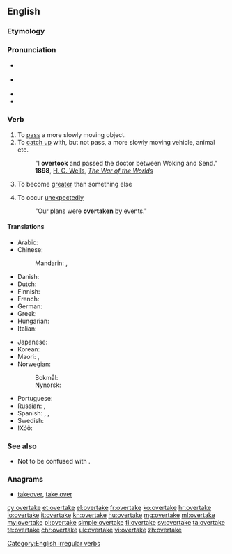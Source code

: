 ==English==

===Etymology===
{{prefix|over|take}}

===Pronunciation===
* {{a|UK}} {{IPA|/ˈəʊvə(ɹ).teɪk/}}
* {{a|US}} {{IPA|/oʊvɚˈteɪk/}}
* {{rhymes|eɪk}}
* {{audio|en-us-overtake.ogg|Audio (US)}}

===Verb===
{{en-verb|overtakes|overtaking|overtook|overtaken}}

# To [[pass]] a more slowly moving object.
# To [[catch up]] with, but not pass, a more slowly moving vehicle, animal etc.
#: "I '''overtook''' and passed the doctor between Woking and Send." '''1898''', [[w:H. G. Wells|H. G. Wells]], ''[[s:The War of the Worlds|The War of the Worlds]]''
# {{context|economics|lang=en}} To become [[greater]] than something else
# To occur [[unexpectedly]]
#: "Our plans were '''overtaken''' by events."

====Translations====
{{trans-top|To pass a more slowly moving object}}
* Arabic: {{t-|ar|سبق|tr=sabaqa}}
* Chinese:
*: Mandarin: {{t-|cmn|超|tr=chāo|sc=Hani}}, {{zh-tsp|賽過|赛过|sàiguò}}
* Danish: {{t-|da|overhale}}
* Dutch: {{t+|nl|inhalen}}
* Finnish: {{t+|fi|ohittaa}}
* French: {{t+|fr|dépasser}}
* German: {{t+|de|überholen}}
* Greek: {{t-|el|ξεπερνάω|tr=xepernáo}}
* Hungarian: {{t+|hu|előz}}
* Italian: {{t+|it|superare}}
{{trans-mid}}
* Japanese: {{t-|ja|追い越す|tr=oikosu}}
* Korean: {{t-|ko|따라잡다|tr=ttarajapda}}
* Maori: {{t-|mi|taha}}, {{t-|mi|hipa}}
* Norwegian:
*: Bokmål: {{t-|no|kjøre forbi}}
*: Nynorsk: {{t-|nn|køyre forbi}}
* Portuguese: {{t+|pt|ultrapassar}}
* Russian: {{t+|ru|обгонять|tr=obgonját'}}, {{t+|ru|обогнать|tr=obognát'}}
* Spanish: {{t-|es|rebasar}}, {{t-|es|sobrepasar}}, {{t+|es|adelantar}}
* Swedish: {{t-|sv|köra om}}
* ǃXóõ: {{tø|nmn|ǃkʻqáa}}
{{trans-bottom}}

===See also===
* Not to be confused with {{term|take over}}.

===Anagrams===
* [[takeover#English|takeover]], [[take over#English|take over]]

[[Category:English irregular verbs]]

[[cy:overtake]]
[[et:overtake]]
[[el:overtake]]
[[fr:overtake]]
[[ko:overtake]]
[[hr:overtake]]
[[io:overtake]]
[[it:overtake]]
[[kn:overtake]]
[[hu:overtake]]
[[mg:overtake]]
[[ml:overtake]]
[[my:overtake]]
[[pl:overtake]]
[[simple:overtake]]
[[fi:overtake]]
[[sv:overtake]]
[[ta:overtake]]
[[te:overtake]]
[[chr:overtake]]
[[uk:overtake]]
[[vi:overtake]]
[[zh:overtake]]